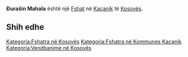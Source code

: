 {{Fshat në Kosovës
 | Emri                = Ðurašin Mahala
| srp_N_name = Ðurašin Mahala
| srp_N_FULL_NAME_RO = Ðurašin Mahala
| srp_N_FULL_NAME_ND_RO = Durasin Mahala
| srp_N_SORT_NAME_RG = DURASINMAHALA
| srp_N_FULL_NAME_RG = Ðurašin Mahala
| srp_N_FULL_NAME_ND_RG = Durasin Mahala

 | Emri (Rasa dhanore) = 
 | Figura              = 
 | Shteti              = Kosovo
 | Komuna              = Kaçanik
 | Kodi postar         = 
 | Sipërfaqja          = 

 | Popullsia           = 

 | Regj. i popullsisë  = 
 | Dend. e popullsisë  = 
 | Faqja zyrtare       = 
 <!--- Koordinatat ----> 
 | Gjerësia            = 42.598333
 | Gjatësia            = 20.929722
 | Lartësia            = 
}}
'''Ðurašin Mahala''' është një [[Fshat]] në [[Kaçanik]] të [[Kosovës]].

<!-- == Gjeografia == -->
<!-- == Historia == -->
<!-- == Demografia == -->
== Shih edhe ==
{{Komuna Kaçanik}}
{{Kosovo-Administrata-Cung}}

[[Kategoria:Fshatra në Kosovës]]
[[Kategoria:Fshatra në Kommunes Kaçanik]]
[[Kategoria:Vendbanime në Kosovës]]